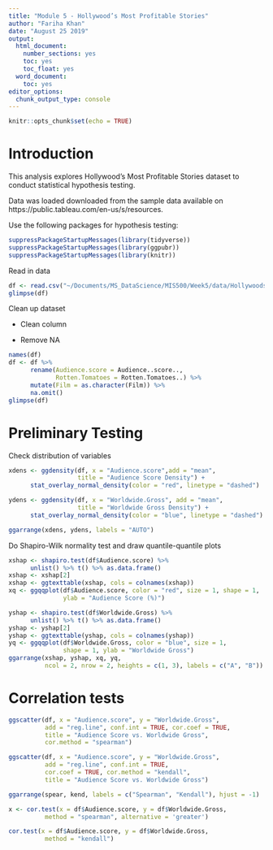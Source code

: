 ```yaml
---
title: "Module 5 - Hollywood’s Most Profitable Stories"
author: "Fariha Khan"
date: "August 25 2019"
output:
  html_document:
    number_sections: yes
    toc: yes
    toc_float: yes
  word_document:
    toc: yes
editor_options:
  chunk_output_type: console
---
```



```r
knitr::opts_chunk$set(echo = TRUE)
```


# Introduction
This analysis explores Hollywood's Most Profitable Stories dataset to conduct statistical hypothesis testing.

Data was loaded downloaded from the sample data available on https://public.tableau.com/en-us/s/resources.


Use the following packages for hypothesis testing:
```r
suppressPackageStartupMessages(library(tidyverse))
suppressPackageStartupMessages(library(ggpubr))
suppressPackageStartupMessages(library(knitr))
```


Read in data
```r
df <- read.csv("~/Documents/MS_DataScience/MIS500/Week5/data/HollywoodsMostProfitableStories.csv")
glimpse(df)
```

Clean up dataset

 - Clean column

 - Remove NA
 
```r
names(df)
df <- df %>% 
      rename(Audience.score = Audience..score.., 
             Rotten.Tomatoes = Rotten.Tomatoes..) %>%
      mutate(Film = as.character(Film)) %>% 
      na.omit()
glimpse(df)
```


# Preliminary Testing

Check distribution of variables

```r
xdens <- ggdensity(df, x = "Audience.score",add = "mean", 
                   title = "Audience Score Density") +
      stat_overlay_normal_density(color = "red", linetype = "dashed")

ydens <- ggdensity(df, x = "Worldwide.Gross", add = "mean", 
                   title = "Worldwide Gross Density") +
      stat_overlay_normal_density(color = "blue", linetype = "dashed")

ggarrange(xdens, ydens, labels = "AUTO")
```


Do Shapiro-Wilk normality test and draw quantile-quantile plots

```r
xshap <- shapiro.test(df$Audience.score) %>% 
      unlist() %>% t() %>% as.data.frame()
xshap <- xshap[2]
xshap <- ggtexttable(xshap, cols = colnames(xshap))
xq <- ggqqplot(df$Audience.score, color = "red", size = 1, shape = 1,
               ylab = "Audience Score (%)")

yshap <- shapiro.test(df$Worldwide.Gross) %>% 
      unlist() %>% t() %>% as.data.frame()
yshap <- yshap[2]
yshap <- ggtexttable(yshap, cols = colnames(yshap))
yq <- ggqqplot(df$Worldwide.Gross, color = "blue", size = 1, 
               shape = 1, ylab = "Worldwide Gross")
ggarrange(xshap, yshap, xq, yq, 
          ncol = 2, nrow = 2, heights = c(1, 3), labels = c("A", "B"))
```


# Correlation tests
```r

ggscatter(df, x = "Audience.score", y = "Worldwide.Gross", 
          add = "reg.line", conf.int = TRUE, cor.coef = TRUE, 
          title = "Audience Score vs. Worldwide Gross",
          cor.method = "spearman")

ggscatter(df, x = "Audience.score", y = "Worldwide.Gross", 
          add = "reg.line", conf.int = TRUE,
          cor.coef = TRUE, cor.method = "kendall",
          title = "Audience Score vs. Worldwide Gross")

ggarrange(spear, kend, labels = c("Spearman", "Kendall"), hjust = -1)
```

```r

x <- cor.test(x = df$Audience.score, y = df$Worldwide.Gross,
          method = "spearman", alternative = 'greater')

cor.test(x = df$Audience.score, y = df$Worldwide.Gross,
          method = "kendall")
```

